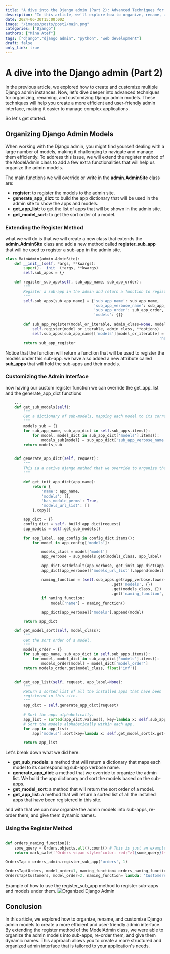 ```yaml
---
title: "A dive into the Django admin (Part 2): Advanced Techniques for Organizing, Renaming, and Customizing Admin Models."
description: "In this article, we'll explore how to organize, rename, and customize Django admin models to create a more efficient and user-friendly admin interface."
date: 2024-06-30T15:00:00Z
image: "/images/posts/post2/main.png"
categories: ["Django"]
authors: ["Mina Atef"]
tags: ["django","django admin", "python", "web development"]
draft: false
only_link: true
---
```


# A dive into the Django admin (Part 2)
In the previous article, we explored how to create and customize multiple Django admin instances. Now, let's dive deeper into advanced techniques for organizing, renaming, and customizing Django admin models. These techniques will help you create a more efficient and user-friendly admin interface, making it easier to manage complex applications.

So let's get started.

## Organizing Django Admin Models
When working with the Django admin, you might find yourself dealing with a large number of models, making it challenging to navigate and manage them efficiently. To address this issue, we will extend the register method of the ModelAdmin class to add a few extra functionalities that will help us organize the admin models.

The main functions we will override or write in the **admin.AdminSite** class are:
- **register**: to register the models to the admin site.
- **generate_app_dict**: to build the app dictionary that will be used in the admin site to show the apps and models.
- **get_app_list**: to get the list of apps that will be shown in the admin site.
- **get_model_sort**: to get the sort order of a model.

### Extending the Register Method
what we will do is that we will create a new class that extends the **admin.AdminSite** class and add a new method called **register_sub_app** that will be used to register a sub-app in the admin site.

```python
class MainAdmin(admin.AdminSite):
    def __init__(self, *args, **kwargs):
        super().__init__(*args, **kwargs)
        self.sub_apps = {}

    def register_sub_app(self, sub_app_name, sub_app_order):
        """
        Register a sub-app in the admin and return a function to register models under this sub-app.
        """
        self.sub_apps[sub_app_name] = {'sub_app_name': sub_app_name,
                                       'sub_app_verbose_name': sub_app_name.replace('_', ' ').title(),
                                       'sub_app_order': sub_app_order,
                                       'models': {}}

        def sub_app_register(model_or_iterable, admin_class=None, model_order=None, naming_function=None, **options):
            self.register(model_or_iterable, admin_class, **options)
            self.sub_apps[sub_app_name]['models'][model_or_iterable] = {'model_order': model_order,
                                                                    'naming_function': naming_function}
        return sub_app_register
```

Notice that the function will return a function that will be used to register the models under this sub-app. we have also added a new attribute called **sub_apps** that will hold the sub-apps and their models.


### Customizing the Admin Interface

now having our custom register function we can override the get_app_list and the generate_app_dict functions

```python
    ...
    def get_sub_models(self):
        """
        Get a dictionary of sub-models, mapping each model to its corresponding sub-app verbose name.
        """
        models_sub = {}
        for sub_app_name, sub_app_dict in self.sub_apps.items():
            for model, model_dict in sub_app_dict['models'].items():
                models_sub[model] = sub_app_dict['sub_app_verbose_name']
        return models_sub

    
    def generate_app_dict(self, request):
        """
        This ia a native django method that we override to organize the admin list
        """

        def get_init_app_dict(app_name):
            return {
                'name': app_name,
                'models': [],
                'has_module_perms': True,
                'models_url_list': []
            }.copy()

        app_dict = {}
        config_dict = self._build_app_dict(request)
        sup_models = self.get_sub_models()

        for app_label, app_config in config_dict.items():
            for model in app_config['models']:

                models_class = model['model']
                app_verbose = sup_models.get(models_class, app_label)

                app_dict.setdefault(app_verbose, get_init_app_dict(app_verbose))
                app_dict[app_verbose]['models_url_list'].append(model['admin_url'])

                naming_function = (self.sub_apps.get(app_verbose.lower(), {})
                                               .get('models', {})
                                               .get(models_class, {})
                                               .get('naming_function', None))
                if naming_function:
                    model['name'] = naming_function()

                app_dict[app_verbose]['models'].append(model)

        return app_dict    

    def get_model_sort(self, model_class):
        """
        Get the sort order of a model.
        """
        models_order = {}
        for sub_app_name, sub_app_dict in self.sub_apps.items():
            for model, model_dict in sub_app_dict['models'].items():
                models_order[model] = model_dict['model_order']
        return models_order.get(model_class, float('inf'))


    def get_app_list(self, request, app_label=None):
        """
        Return a sorted list of all the installed apps that have been
        registered in this site.
        """
        app_dict = self.generate_app_dict(request)

        # Sort the apps alphabetically.
        app_list = sorted(app_dict.values(), key=lambda x: self.sub_apps.get(x['name'], {}).get('sub_app_order', float('inf')))
        # Sort the models alphabetically within each app.
        for app in app_list:
            app['models'].sort(key=lambda x: self.get_model_sort(x.get('model', None)))

        return app_list
```

Let's break down what we did here:
- **get_sub_models**: a method that will return a dictionary that maps each model to its corresponding sub-app verbose name.
- **generate_app_dict**: a method that we override to organize the admin list. We build the app dictionary and sort the models based on the sub-apps.
- **get_model_sort**: a method that will return the sort order of a model.
- **get_app_list**: a method that will return a sorted list of all the installed apps that have been registered in this site.

and with that we can now organize the admin models into sub-apps, re-order them, and give them dynamic names.

### Using the Register Method
```python

def orders_naming_function():
    some_query = Orders.objects.all().count() # This is just an example, you can use any query you want
    return mark_safe(f'Orders <span style="color: red;">({some_query})</span>')

OrdersTap = orders_admin.register_sub_app('orders', 1)

OrdersTap(Orders, model_order=1, naming_function= orders_naming_function)
OrdersTap(Customers, model_order=2, naming_function= lambda: 'Customers')

```
Example of how to use the register_sub_app method to register sub-apps and models under them.
![Organized Django Admin](/images/posts/post2/renaming_example.png)


## Conclusion
In this article, we explored how to organize, rename, and customize Django admin models to create a more efficient and user-friendly admin interface. By extending the register method of the ModelAdmin class, we were able to organize the admin models into sub-apps, re-order them, and give them dynamic names. This approach allows you to create a more structured and organized admin interface that is tailored to your application's needs.